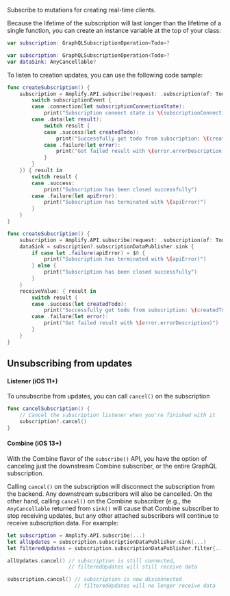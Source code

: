 Subscribe to mutations for creating real-time clients.

Because the lifetime of the subscription will last longer than the lifetime of a single function, you can create an instance variable at the top of your class:

<BlockSwitcher>

<Block name="Listener (iOS 11+)">

```swift
var subscription: GraphQLSubscriptionOperation<Todo>?
```

</Block>

<Block name="Combine (iOS 13+)">

```swift
var subscription: GraphQLSubscriptionOperation<Todo>?
var dataSink: AnyCancellable?
```

</Block>

</BlockSwitcher>

To listen to creation updates, you can use the following code sample:

<BlockSwitcher>

<Block name="Listener (iOS 11+)">

```swift
func createSubscription() {
    subscription = Amplify.API.subscribe(request: .subscription(of: Todo.self, type: .onCreate), valueListener: { (subscriptionEvent) in
        switch subscriptionEvent {
        case .connection(let subscriptionConnectionState):
            print("Subscription connect state is \(subscriptionConnectionState)")
        case .data(let result):
            switch result {
            case .success(let createdTodo):
                print("Successfully got todo from subscription: \(createdTodo)")
            case .failure(let error):
                print("Got failed result with \(error.errorDescription)")
            }
        }
    }) { result in
        switch result {
        case .success:
            print("Subscription has been closed successfully")
        case .failure(let apiError):
            print("Subscription has terminated with \(apiError)")
        }
    }
}
```
</Block>

<Block name="Combine (iOS 13+)">

```swift
func createSubscription() {
    subscription = Amplify.API.subscribe(request: .subscription(of: Todo.self, type: .onCreate))
    dataSink = subscription?.subscriptionDataPublisher.sink {
        if case let .failure(apiError) = $0 {
            print("Subscription has terminated with \(apiError)")
        } else {
            print("Subscription has been closed successfully")
        }
    }
    receiveValue: { result in
        switch result {
        case .success(let createdTodo):
            print("Successfully got todo from subscription: \(createdTodo)")
        case .failure(let error):
            print("Got failed result with \(error.errorDescription)")
        }
    }
}
```

</Block>

</BlockSwitcher>

## Unsubscribing from updates

#### Listener (iOS 11+)

To unsubscribe from updates, you can call `cancel()` on the subscription

```swift
func cancelSubscription() {
    // Cancel the subscription listener when you're finished with it
    subscription?.cancel()
}
```

#### Combine (iOS 13+)

With the Combine flavor of the `subscribe()` API, you have the option of canceling just the downstream Combine subscriber, or the entire GraphQL subscription.

Calling `cancel()` on the subscription will disconnect the subscription from the backend. Any downstream subscribers will also be cancelled. On the other hand, calling `cancel()` on the Combine subscriber (e.g., the `AnyCancellable` returned from `sink()` will cause that Combine subscriber to stop receiving updates, but any other attached subscribers will continue to receive subscription data. For example:

```swift
let subscription = Amplify.API.subscribe(...)
let allUpdates = subscription.subscriptionDataPublisher.sink(...)
let filteredUpdates = subscription.subscriptionDataPublisher.filter{...}.sink(...)

allUpdates.cancel() // subscription is still connected,
                    // filteredUpdates will still receive data

subscription.cancel() // subscription is now disconnected
                      // filteredUpdates will no longer receive data
```
